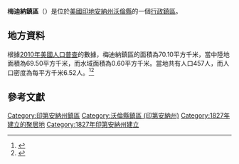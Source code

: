 {{noteTA
|G1=USState
|G2=地名
|G3=Unit
}}
{{Infobox settlement
|official_name            = 梅迪納鎮區
|native_name = Medina Township
|settlement_type          = [[行政鎮區|行政鎮區]]
|image_skyline            = 
|imagesize                = 
|image_map                = Map highlighting Medina Township, Warren County, Indiana.svg
|mapsize                  = 250px
|pushpin_map  =USA Indiana
|pushpin_label = 梅迪納鎮區
|pushpin_label_position   = top
|pushpin_map_caption      = 梅迪納鎮區在印地安納州的位置
|subdivision_type         = [[世界政區索引|國家]]
|subdivision_type1        = [[美国州份|州份]]
|subdivision_type2        = [[印地安納州行政区划|縣]]
|subdivision_name         = [[美国|美国]]
|subdivision_name1        = [[印地安納州|印地安納州]]
|subdivision_name2        = [[沃倫縣_(印地安納州)|沃倫縣]]
|elevation_ft             = 696
|elevation_m              = 212
|timezone                 = [[北美东部時區|EST]]
|area_total_km2           = 70.10
|area_land_km2            = 69.50
|area_water_km2           = 0.60
|area_total_sq_mi         = 
|area_land_sq_mi          = 
|area_water_sq_mi         = 
|population_as_of         = [[2010年美國人口普查|2010]]
|population_footnotes     = 
|population_total         = 457
|population_density_km2   = auto
|population_density_sq_mi = auto
|utc_offset               = -5
|coordinates              = {{coord|40|26|12|N|87|08|27|W|display=inline,title}}
| coor_pinpoint           = 
| coordinates_footnotes   = 
|timezone_DST             = EDT
|utc_offset_DST           = -4
|postal_code_type         = [[美國郵區編號|郵區編號]]
|postal_code              = 
|area_code                = [[北美電話區號765|765]]
|blank_name = [[地名信息系统|GNIS ID]]
|blank_info = 453617
}}
'''梅迪納鎮區'''（{{lang-en|Medina Township}}）是位於[[美國|美國]][[印地安納州|印地安納州]][[沃倫縣_(印地安納州)|沃倫縣]]的一個[[行政鎮區|行政鎮區]]。

== 地方資料 ==
根據[[2010年美國人口普查|2010年美國人口普查]]的數據，梅迪納鎮區的面積為70.10平方千米，當中陸地面積為69.50平方千米，而水域面積為0.60平方千米。當地共有人口457人，而人口密度為每平方千米6.52人。<ref name="GR8">{{cite web|url=http://factfinder2.census.gov|publisher=[[美国人口调查局|美国人口调查局]]|accessdate=2011-05-14|title=American FactFinder|archive-date=2013-09-11|archive-url=https://web.archive.org/web/20130911234518/http://factfinder2.census.gov/|dead-url=no}}</ref><ref>{{cite web|url=https://www.citypopulation.de/en/usa/indiana/admin/|title=USA: Indiana (Counties and Townships) - City Population|access-date=2020-09-01|archive-date=2020-04-22|archive-url=https://web.archive.org/web/20200422090607/https://www.citypopulation.de/en/usa/indiana/admin/|dead-url=no}}</ref>

== 參考文獻 ==
{{reflist}}

{{沃倫縣 (印地安納州)}}

{{DEFAULTSORT:Medina Township}}
[[Category:印第安納州鎮區|Category:印第安納州鎮區]]
[[Category:沃倫縣鎮區_(印第安納州)|Category:沃倫縣鎮區 (印第安納州)]]
[[Category:1827年建立的聚居地|Category:1827年建立的聚居地]]
[[Category:1827年印第安納州建立|Category:1827年印第安納州建立]]

{{Indiana-geo-stub}}